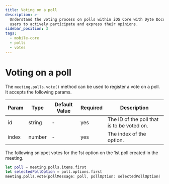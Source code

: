 ```yaml
---
title: Voting on a poll
description: >-
  Understand the voting process on polls within iOS Core with Dyte Docs. Empower
  users to actively participate and express their opinions.
sidebar_position: 3
tags:
  - mobile-core
  - polls
  - votes
---
```


# Voting on a poll

The `meeting.polls.vote()` method can be used to register a vote on a poll. It
accepts the following params.

| Param | Type   | Default Value | Required | Description                                |
| ----- | ------ | ------------- | -------- | ------------------------------------------ |
| id    | string | -             | yes      | The ID of the poll that is to be voted on. |
| index | number | -             | yes      | The index of the option.                   |

The following snippet votes for the 1st option on the 1st poll created in the
meeting.

```swift
let poll = meeting.polls.items.first
let selectedPollOption = poll.options.first
meeting.polls.vote(pollMessage: poll, pollOption: selectedPollOption)
```

<head>
  <title>iOS Core Voting on a poll</title>
  <meta name="description" content="Understand the voting process on polls within iOS Core with Dyte Docs. Empower users to actively participate and express their opinions.">
</head>

